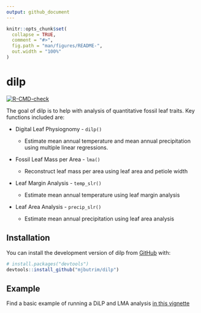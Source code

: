 ```yaml
---
output: github_document
---
```


<!-- README.md is generated from README.Rmd. Please edit that file -->

```r
knitr::opts_chunk$set(
  collapse = TRUE,
  comment = "#>",
  fig.path = "man/figures/README-",
  out.width = "100%"
)
```

# dilp

<!-- badges: start -->

[![R-CMD-check](https://github.com/mjbutrim/dilp/actions/workflows/R-CMD-check.yaml/badge.svg)](https://github.com/mjbutrim/dilp/actions/workflows/R-CMD-check.yaml)
<!-- badges: end -->

The goal of dilp is to help with analysis of quantitative fossil leaf traits. Key functions included are:

-   Digital Leaf Physiognomy - `dilp()`

    -   Estimate mean annual temperature and mean annual precipitation using multiple linear regressions.
    

-   Fossil Leaf Mass per Area - `lma()`

    -   Reconstruct leaf mass per area using leaf area and petiole width
    

-   Leaf Margin Analysis - `temp_slr()`

    -   Estimate mean annual temperature using leaf margin analysis
    

-   Leaf Area Analysis - `precip_slr()`

    -   Estimate mean annual precipitation using leaf area analysis
    

## Installation

You can install the development version of dilp from [GitHub](https://github.com/) with:

``` r
# install.packages("devtools")
devtools::install_github("mjbutrim/dilp")
```

## Example

Find a basic example of running a DiLP and LMA analysis [in this vignette](https://mjbutrim.github.io/dilp/articles/dilp.html)
